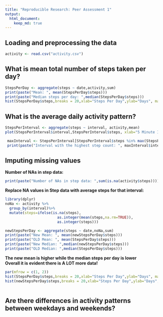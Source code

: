 ```yaml
---
title: "Reproducible Research: Peer Assessment 1"
output: 
  html_document:
    keep_md: true
---
```


## Loading and preprocessing the data
```r
activity <- read.csv("activity.csv")
```

## What is mean total number of steps taken per day?

```r
StepsPerDay <- aggregate(steps ~ date,activity,sum)
print(paste("Mean: ", mean(StepsPerDay$steps)))
print(paste("Median steps per day: ",median(StepsPerDay$steps)))
hist(StepsPerDay$steps,breaks = 20,xlab="Steps Per Day",ylab="Days", main = "")
```

## What is the average daily activity pattern?
```r
StepsPerInterval <- aggregate(steps ~ interval, activity,mean)
plot(StepsPerInterval$interval,StepsPerInterval$steps, xlab="5 Minute Intervals",ylab="Average Steps",type="l",main = "Average Steps Taken Throughout Days by 5 min Interval")

 maxInterval <- StepsPerInterval[StepsPerInterval$steps %in% max(StepsPerInterval$steps),]
 print(paste("Interval with the highest step count: ", maxInterval$interval))
```
## Imputing missing values

**Number of NAs in step data:**
```r
print(paste("Number of NAs in step data: ",sum(is.na(activity$steps))))
```

**Replace NA values in Step data with average steps for that interval:**
```r
library(dplyr)
noNa <- activity %>%  
  group_by(interval)%>% 
  mutate(steps=ifelse(is.na(steps),
                        as.integer(mean(steps,na.rm=TRUE)),
                        as.integer(steps)))

newStepsPerDay <- aggregate(steps ~ date,noNa,sum)
print(paste("New Mean: ", mean(newStepsPerDay$steps)))
print(paste("OLD Mean: ", mean(StepsPerDay$steps)))
print(paste("New Median: ",median(newStepsPerDay$steps)))
print(paste("OLD Median: ",median(StepsPerDay$steps)))
```
**The new mean is higher while the median steps per day is lower**  
**Overall it is evident there is A LOT more data!**
```r
par(mfrow = c(1, 2)) 
hist(StepsPerDay$steps,breaks = 20,xlab="Steps Per Day",ylab="Days", main = "With NAs", ylim = c(0,20))
hist(newStepsPerDay$steps,breaks = 20,xlab="Steps Per Day",ylab="Days", main = "NAs Replaced", ylim = c(0,20))
  
```

## Are there differences in activity patterns between weekdays and weekends?
